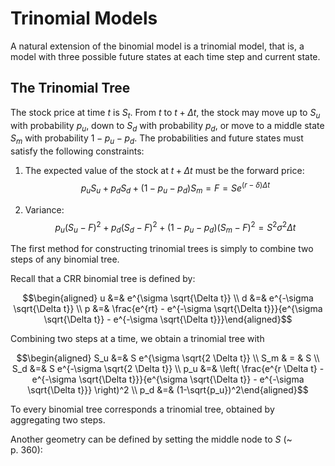 # Trinomial Models {#sec:trinomial}

A natural extension of the binomial model is a trinomial model, that is,
a model with three possible future states at each time step and current
state.


## The Trinomial Tree

The stock price at time $t$ is $S_t$. From $t$ to $t+\Delta t$, the
stock may move up to $S_u$ with probability $p_u$, down to $S_d$ with
probability $p_d$, or move to a middle state $S_m$ with probability
$1-p_u-p_d$. The probabilities and future states must satisfy the
following constraints:

1.  The expected value of the stock at $t+\Delta t$ must be the forward
    price:
    $$p_u S_u + p_d S_d + (1-p_u-p_d) S_m = F = S e^{(r-\delta)\Delta t}$$

2.  Variance:
    $$p_u (S_u-F)^2 + p_d(S_d-F)^2 +(1-p_u-p_d)(S_m-F)^2 = S^2\sigma^2\Delta t$$

The first method for constructing trinomial trees is simply to combine
two steps of any binomial tree.

Recall that a CRR binomial tree is defined by:

$$\begin{aligned}
    u &=& e^{\sigma \sqrt{\Delta t}} \\
    d &=& e^{-\sigma \sqrt{\Delta t}} \\
    p &=& \frac{e^{rt} - e^{-\sigma \sqrt{\Delta t}}}{e^{\sigma \sqrt{\Delta t}} - e^{-\sigma \sqrt{\Delta t}}}\end{aligned}$$

Combining two steps at a time, we obtain a trinomial tree with

$$\begin{aligned}
    S_u &=& S e^{\sigma \sqrt{2 \Delta t}} \\
    S_m & = & S \\
    S_d &=& S e^{-\sigma \sqrt{2 \Delta t}} \\
    p_u &=& \left( \frac{e^{r \Delta t} - e^{-\sigma \sqrt{\Delta t}}}{e^{\sigma \sqrt{\Delta t}} - e^{-\sigma \sqrt{\Delta t}}} \right)^2 \\
    p_d &=& (1-\sqrt{p_u})^2\end{aligned}$$

To every binomial tree corresponds a trinomial tree, obtained by
aggregating two steps.


Another geometry can be defined by setting the middle node to 
$S$ (~\cite{Hull1997} p. 360):

\begin{eqnarray*}
    S_m &=& S  \\
    S_u &=& S_m e^{\sigma \sqrt{3 \Delta t}} \\
    S_d &=& S_m e^{-\sigma \sqrt{3 \Delta t}} \\
    p_u &=& -\sqrt{\frac{\Delta t}{12 \sigma^2}} \left(r-\frac{\sigma^2}{2} \right) + \frac{1}{6} \\
    p_d &=&  \sqrt{\frac{\Delta t}{12 \sigma^2}} \left(r-\frac{\sigma^2}{2} \right) + \frac{1}{6}
\end{eqnarray*}

